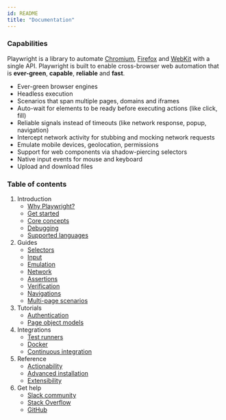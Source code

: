 ```yaml
---
id: README
title: "Documentation"
---
```



### Capabilities

Playwright is a library to automate [Chromium](https://www.chromium.org/Home), [Firefox](https://www.mozilla.org/en-US/firefox/new/) and [WebKit](https://webkit.org/) with a single API. Playwright is built to enable cross-browser web automation that is **ever-green**, **capable**, **reliable** and **fast**.

* Ever-green browser engines
* Headless execution
* Scenarios that span multiple pages, domains and iframes
* Auto-wait for elements to be ready before executing actions (like click, fill)
* Reliable signals instead of timeouts (like network response, popup, navigation)
* Intercept network activity for stubbing and mocking network requests
* Emulate mobile devices, geolocation, permissions
* Support for web components via shadow-piercing selectors
* Native input events for mouse and keyboard
* Upload and download files

### Table of contents

1. Introduction
    - [Why Playwright?](./why-playwright.mdx)
    - [Get started](./intro.mdx)
    - [Core concepts](./core-concepts.mdx)
    - [Debugging](./debug.mdx)
    - [Supported languages](./languages.mdx)
1. Guides
    - [Selectors](./selectors.mdx)
    - [Input](./input.mdx)
    - [Emulation](./emulation.mdx)
    - [Network](./network.mdx)
    - [Assertions](./assertions.mdx)
    - [Verification](./verification.mdx)
    - [Navigations](./navigations.mdx)
    - [Multi-page scenarios](./multi-pages.mdx)
1. Tutorials
    - [Authentication](./auth.mdx)
    - [Page object models](./pom.mdx)
1. Integrations
    - [Test runners](./test-runners.mdx)
    - [Docker](./docker/README.mdx)
    - [Continuous integration](./ci.mdx)
1. Reference
    - [Actionability](./actionability.mdx)
    - [Advanced installation](./installation.mdx)
    - [Extensibility](./extensibility.mdx)
1. Get help
    - [Slack community](https://join.slack.com/t/playwright/shared_invite/enQtOTEyMTUxMzgxMjIwLThjMDUxZmIyNTRiMTJjNjIyMzdmZDA3MTQxZWUwZTFjZjQwNGYxZGM5MzRmNzZlMWI5ZWUyOTkzMjE5Njg1NDg)
    - [Stack Overflow](https://stackoverflow.com/tags/playwright)
    - [GitHub](https://github.com/microsoft/playwright/issues)
